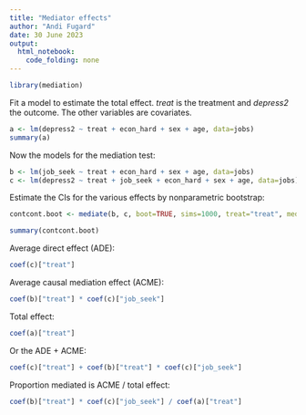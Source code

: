```yaml
---
title: "Mediator effects"
author: "Andi Fugard"
date: 30 June 2023
output: 
  html_notebook: 
    code_folding: none
---
```


```r
library(mediation)
```



Fit a model to estimate the total effect. *treat* is the treatment and *depress2* the outcome. The other variables are covariates.

```r
a <- lm(depress2 ~ treat + econ_hard + sex + age, data=jobs)
summary(a)
```

Now the models for the mediation test:

```r
b <- lm(job_seek ~ treat + econ_hard + sex + age, data=jobs)
c <- lm(depress2 ~ treat + job_seek + econ_hard + sex + age, data=jobs)
```


Estimate the CIs for the various effects by nonparametric bootstrap:

```r
contcont.boot <- mediate(b, c, boot=TRUE, sims=1000, treat="treat", mediator="job_seek")
```


```r
summary(contcont.boot)
```

Average direct effect (ADE):

```r
coef(c)["treat"]
```

Average causal mediation effect (ACME):

```r
coef(b)["treat"] * coef(c)["job_seek"]
```


Total effect:

```r
coef(a)["treat"]
```
Or the ADE + ACME:

```r
coef(c)["treat"] + coef(b)["treat"] * coef(c)["job_seek"]
```


Proportion mediated is ACME / total effect:

```r
coef(b)["treat"] * coef(c)["job_seek"] / coef(a)["treat"]
```



